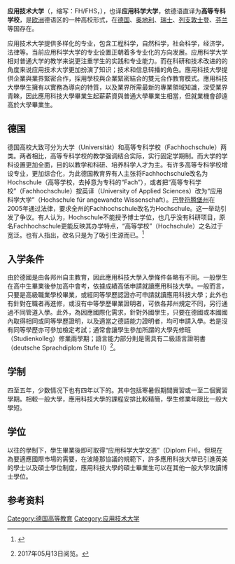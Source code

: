 '''应用技术大学'''（{{lang-de|{{audio|Fachhochschule.ogg|Fachhochschule}}}}，缩写：FH/FHS，{{lang-en|University of Applied Sciences}}），也译'''应用科学大学'''，依德语直译为'''高等专科学校'''，是[[欧洲|欧洲]]德语区的一种高校形式，在[[德国|德国]]、[[奥地利|奥地利]]、[[瑞士|瑞士]]、[[列支敦士登|列支敦士登]]、[[芬兰|芬兰]]等国存在。

应用技术大学提供多样化的专业，包含工程科学，自然科学，社会科学，经济学，法律等。当前应用科学大学的专业设置正朝着多专业化的方向发展。应用科学大学相对普通大学的教学来说更注重学生的实践和专业能力。而在科研和技术改进的的角度来说应用技术大学更加扮演了知识；技术和信息转播的角色。應用科技大學提供企業與業界緊密合作，採用學校與企業緊密結合的雙元合作教育模式。應用科技大學學生擁有以實務為導向的特質，以及業界所需最新的專業領域知識，深受業界青睞，因此應用科技大學畢業生起薪薪資與普通大學畢業生相當，但就業機會卻遠高於大學畢業生。

== 德国 ==
德国高校大致可分为大学（Universität）和高等专科学校（Fachhochschule）两类。两者相比，高等专科学校的教学强调结合实际，实行固定学期制。而大学的学科设置更加全面，目的以教学和科研、培养科学人才为主。有许多高等专科学校增设专业，更加综合化，为此德国教育界有人主张将Fachhochschule改名为Hochschule（高等学校，去掉意为专科的“Fach”），或者把“高等专科学校”（Fachhochschule）按英译（University of Applied Sciences）改为“应用科学大学”（Hochschule für angewandte Wissenschaft）。[[巴登符腾堡州|巴登符腾堡州]]在2005年通过法律，要求全州的Fachhochschule改名为Hochschule。这一举动引发了争议。有人认为，Hochschule不能授予博士学位，也几乎没有科研项目，原名Fachhochschule更能反映其办学特点，“高等学校”（Hochschule）之名过于宽泛。也有人指出，改名只是为了吸引生源而已。<ref>{{cite news|title=德国高等专科学校纷纷改名|url=http://www.deyx.org/web/c_000000030001/d_1290.htm|accessdate=2014-01-13|newspaper=德国印象|date=2009-01-14|archive-url=https://web.archive.org/web/20140113200603/http://www.deyx.org/web/c_000000030001/d_1290.htm|archive-date=2014-01-13|dead-url=yes}}</ref>

== 入学条件 ==
由於德國是由各邦州自主教育，因此應用科技大學入學條件各略有不同。一般學生在高中生畢業後參加高中會考，依據成績高低申請就讀應用科技大學。一般而言，只要是高級職業學校畢業，或經同等學歷認證亦可申請就讀應用科技大學；此外也有針對在職者再進修，或沒有中等學歷畢業證明者，可依各邦州規定不同，另行通過不同管道入學。此外，為因應國際化需求，針對外國學生，只要在德國或本國國內取得相同或同等學歷證明，以及適當之德語能力證明者，均可申請入學。若是沒有同等學歷亦可參加檢定考試；通常會讓學生參加所謂的大學先修班（Studienkolleg）修業兩學期；語言能力部分則是需具有二級語言證明書（deutsche Sprachdiplom Stufe II）<ref>{{cite web|url=http://www.naer.edu.tw/ezfiles/0/1000/attach/88/pta_8120_2568355_51739.pdf|title=德國教育體系中的應用科技大學 - 國家教育研究院}}{{Dead link}}{{zh-tw}}2017年05月13日阅览。</ref>。

== 学制 ==
四至五年，少数情况下也有四年以下的。其中包括寒暑假期間實習或一至二個實習學期。相較一般大學，應用科技大學的課程安排比較精簡，學生修業年限比一般大學短。

== 学位 ==
以往的學制下，學生畢業後即可取得“应用科学大学文憑”（Diplom FH)。但現在為要適應國際市場的需要，在波隆那協議的規範下，許多應用科技大學已引進英美的學士以及碩士學位制度，應用科技大學的碩士畢業生可以在其他一般大學攻讀博士學位。

== 参考资料 ==
{{reflist}}

{{Authority control}}
[[Category:德国高等教育|Category:德国高等教育]]
[[Category:应用技术大学|Category:应用技术大学]]
